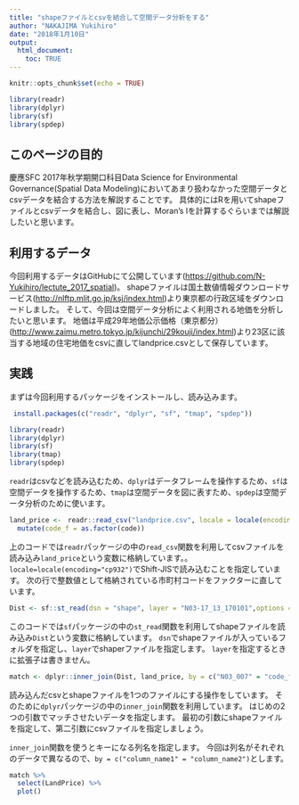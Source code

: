 ```yaml
---
title: "shapeファイルとcsvを結合して空間データ分析をする"
author: "NAKAJIMA Yukihiro"
date: "2018年1月10日"
output:
  html_document:
    toc: TRUE
---
```


```r
knitr::opts_chunk$set(echo = TRUE)
```

```r
library(readr)
library(dplyr)
library(sf)
library(spdep)
```


## このページの目的

慶應SFC 2017年秋学期開口科目Data Science for Environmental Governance(Spatial Data Modeling)においてあまり扱わなかった空間データとcsvデータを結合する方法を解説することです。
具体的にはRを用いてshapeファイルとcsvデータを結合し、図に表し、Moran's Iを計算するぐらいまでは解説したいと思います。

## 利用するデータ
今回利用するデータはGitHubにて公開しています(<https://github.com/N-Yukihiro/lectute_2017_spatial>)。
shapeファイルは国土数値情報ダウンロードサービス(<http://nlftp.mlit.go.jp/ksj/index.html>)より東京都の行政区域をダウンロードしました。
そして、今回は空間データ分析によく利用される地価を分析したいと思います。
地価は平成29年地価公示価格（東京都分）(<http://www.zaimu.metro.tokyo.jp/kijunchi/29kouji/index.html>)より23区に該当する地域の住宅地価をcsvに直してlandprice.csvとして保存しています。

## 実践
まずは今回利用するパッケージをインストールし、読み込みます。
```r
 install.packages(c("readr", "dplyr", "sf", "tmap", "spdep"))
```

```r
library(readr)
library(dplyr)
library(sf)
library(tmap)
library(spdep)
```
`readr`はcsvなどを読み込むため、`dplyr`はデータフレームを操作するため、`sf`は空間データを操作するため、`tmap`は空間データを図に表すため、`spdep`は空間データ分析のために使います。

```r
land_price <-　readr::read_csv("landprice.csv", locale = locale(encoding = "cp932")) %>% 
  mutate(code_f = as.factor(code))
```
上のコードでは`readr`パッケージの中の`read_csv`関数を利用してcsvファイルを読み込み`land_price`という変数に格納しています。。
`locale=locale(encoding="cp932")`でShift-JISで読み込むことを指定しています。
次の行で整数値として格納されている市町村コードをファクターに直しています。

```r
Dist <- sf::st_read(dsn = "shape", layer = "N03-17_13_170101",options = "ENCODING=cp932")
```
このコードでは`sf`パッケージの中の`st_read`関数を利用してshapeファイルを読み込み`Dist`という変数に格納しています。
`dsn`でshapeファイルが入っているフォルダを指定し、`layer`でshaperファイルを指定します。
`layer`を指定するときに拡張子は書きません。

```r
match <- dplyr::inner_join(Dist, land_price, by = c("N03_007" = "code_f"))
```
読み込んだcsvとshapeファイルを1つのファイルにする操作をしています。
そのために`dplyr`パッケージの中の`inner_join`関数を利用しています。
はじめの2つの引数でマッチさせたいデータを指定します。
最初の引数にshapeファイルを指定して、第二引数にcsvファイルを指定しましょう。


`inner_join`関数を使うとキーになる列名を指定します。
今回は列名がそれぞれのデータで異なるので、`by = c("column_name1" = "column_name2")`とします。

```r
match %>% 
  select(LandPrice) %>% 
  plot()
```

